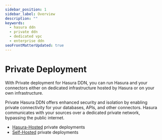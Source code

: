 ```yaml
---
sidebar_position: 1
sidebar_label: Overview
description: ""
keywords:
  - hasura ddn
  - private ddn
  - dedicated vpc
  - enterprise ddn
seoFrontMatterUpdated: true
---
```


# Private Deployment

With Private deployment for Hasura DDN, you can run Hasura and your connectors either on dedicated infrastructure hosted
by Hasura or on your own infrastructure.

Private Hasura DDN offers enhanced security and isolation by enabling private connectivity for your databases, APIs, and
other connectors. Hasura communicates with your sources over a dedicated private network, bypassing the public internet.

- [Hasura-Hosted](/deployment/private/hasura-hosted.mdx) private deployments
- [Self-Hosted](/deployment/private/self-hotsed.mdx) private deployments
